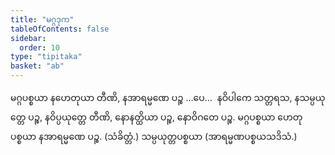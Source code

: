 ```yaml
---
title: "မဂ္ဂဒုက"
tableOfContents: false
sidebar:
  order: 10
type: "tipitaka"
basket: "ab"
---
```



<DynamicBreadcrumb />

<Division number="176">

<Paragraph number="613">
မဂ္ဂပစ္စယာ နဟေတုယာ တီဏိ, နအာရမ္မဏေ ပဉ္စ …ပေ…  နဝိပါကေ သတ္တရသ, နသမ္ပယုတ္တေ ပဉ္စ, နဝိပ္ပယုတ္တေ တီဏိ, နောနတ္ထိယာ ပဉ္စ, နောဝိဂတေ ပဉ္စ.
</Paragraph>

<Paragraph number="614">
မဂ္ဂပစ္စယာ ဟေတုပစ္စယာ နအာရမ္မဏေ ပဉ္စ. (သံခိတ္တံ.)

</Paragraph>
</Division>

<Paragraph number="615" type="center">
သမ္ပယုတ္တပစ္စယာ (အာရမ္မဏပစ္စယသဒိသံ.)
</Paragraph>